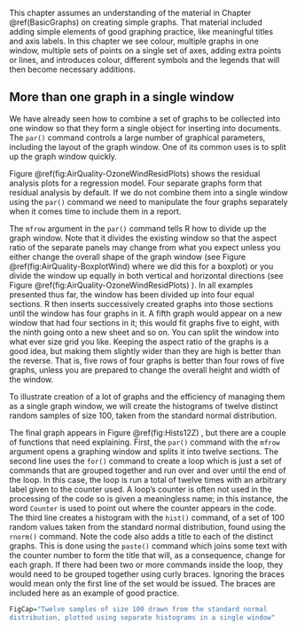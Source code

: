 This chapter assumes an understanding of the material in
Chapter \@ref(BasicGraphs) on creating simple graphs. That material
included adding simple elements of good graphing practice, like
meaningful titles and axis labels. In this chapter we see colour,
multiple graphs in one window, multiple sets of points on a single set
of axes, adding extra points or lines, and introduces colour, different
symbols and the legends that will then become necessary additions.

## More than one graph in a single window

We have already seen how to combine a set of graphs to be collected into
one window so that they form a single object for inserting into
documents. The `par()` command controls a large number of graphical parameters, including the layout of the graph window. One of
its common uses is to split up the graph window quickly.

Figure \@ref(fig:AirQuality-OzoneWindResidPlots) shows the residual analysis plots for a regression model. Four separate graphs form that residual analysis by default. If we do not combine them
into a single window using the `par()` command we need to
manipulate the four graphs separately when it comes time to include them
in a report.

The `mfrow` argument in the `par()` command tells R how to divide up the graph window. Note that it divides the existing
window so that the aspect ratio of the separate panels may change from
what you expect unless you either change the overall shape of the graph
window (see Figure \@ref(fig:AirQuality-BoxplotWind) where we did this for a
boxplot) or you divide the window up equally in both vertical and
horizontal directions (see Figure \@ref(fig:AirQuality-OzoneWindResidPlots) ). In
all examples presented thus far, the window has been divided up into
four equal sections. R then inserts successively created graphs into
those sections until the window has four graphs in it. A fifth graph
would appear on a new window that had four sections in it; this would
fit graphs five to eight, with the ninth going onto a new sheet and so
on. You can split the window into what ever size grid you like. Keeping
the aspect ratio of the graphs is a good idea, but making them slightly
wider than they are high is better than the reverse. That is, five rows
of four graphs is better than four rows of five graphs, unless you are
prepared to change the overall height and width of the window.

To illustrate creation of a lot of graphs and the efficiency of managing
them as a single graph window, we will create the histograms of twelve
distinct random samples of size 100, taken from the standard normal
distribution.

The final graph appears in Figure \@ref(fig:Hists12Z) , but there are a
couple of functions that need explaining. First, the `par()` command with the `mfrow` argument opens a graphing window and splits it into twelve sections. The second line uses the `for()` command to create a loop which is just a set of commands that are
grouped together and run over and over until the end of the loop. In
this case, the loop is run a total of twelve times with an arbitrary
label given to the counter used. A loop’s counter is often not used in
the processing of the code so is given a meaningless name; in this
instance, the word `Counter` is used to point out where the counter appears in the code. The third line creates a histogram with the
`hist()` command, of a set of 100 random values taken from the
standard normal distribution, found using the `rnorm()` command. Note the code also adds a title to each of the distinct graphs. This is
done using the `paste()` command which joins some text with the
counter number to form the title that will, as a consequence, change for
each graph. If there had been two or more commands inside the loop, they
would need to be grouped together using curly braces. Ignoring the
braces would mean only the first line of the set would be issued. The braces are included here as an example of good practice.

```r
FigCap="Twelve samples of size 100 drawn from the standard normal
distribution, plotted using separate histograms in a single window"
``` 
